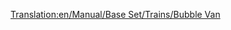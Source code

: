 [[Translation:en/Manual/Base Set/Trains/Bubble Van]]
{{it/Manuale/Set base/Treni/Vagoni|Picture=[[File:en/Manual/Base Set/Trains/Bubblevan.png]]
|Name=Vagone bollicine
|NormalCost=€ 2.226
|NormalWeight=21 / 22 t
|NormalCapacity=20 bollicine
|MonoCost="
|MonoWeight="
|MonoCapacity=25 bollicine
|MagCost="
|MagWeight="
|MagCapacity=27 bollicine
|Description=Un vagone a forma di gabbia usato per trasportare le bollicine dai generatori alle fabbriche di bibite frizzanti nel [[it/Manuale/Clima#Toyland|Toyland]]. Come le bolle siano caricate e scaricate riuscendo a non farle saltare via è ancora un mistero. 
}}